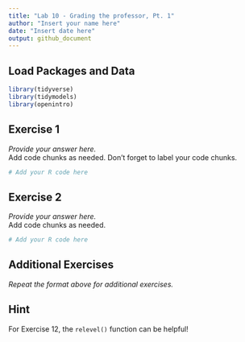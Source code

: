 ```yaml
---
title: "Lab 10 - Grading the professor, Pt. 1"
author: "Insert your name here"
date: "Insert date here"
output: github_document
---
```


## Load Packages and Data

```r
library(tidyverse) 
library(tidymodels)
library(openintro)
```

## Exercise 1

*Provide your answer here.*  
Add code chunks as needed. Don't forget to label your code chunks.


```r
# Add your R code here
```

## Exercise 2

*Provide your answer here.*  
Add code chunks as needed.

```r
# Add your R code here
```

## Additional Exercises

*Repeat the format above for additional exercises.*

## Hint

For Exercise 12, the `relevel()` function can be helpful!
